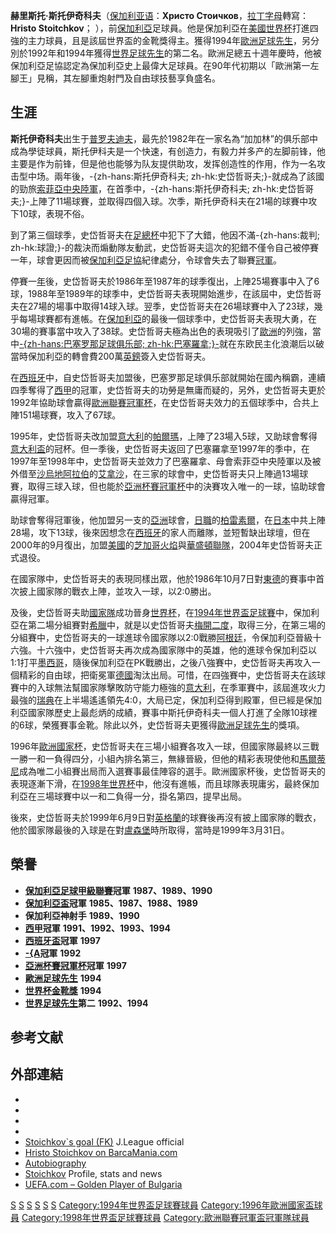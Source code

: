{{expand|time=2018-06-11T13:32:51+00:00}}
{{noteTA
|G1=football
|G2=laliga
|G3=uefa
|T=zh-hans:赫里斯托·斯托伊奇科夫;zh-hk:曉圖·史岱哲哥夫;zh-tw:赫里斯托·斯托伊奇科夫;
|1=zh-hans:斯托伊奇科夫;zh-hk:史岱哲哥夫;zh-tw:斯托伊奇科夫;
|2=zh-hans:利特克斯;zh-hk:列迪斯洛維治;zh-tw:利特克斯;
}}
{{Infobox football biography
| name           = 赫里斯托·斯托伊奇科夫<br />Hristo Stoichkov
| image          = Stoichkov in 2016.jpg
| fullname       = Hristo Stoichkov
| birth_date     = {{birth date and age|1966|2|8|df=y}}
| birth_place    = [[保加利亞人民共和國|保加利亞]][[普羅夫迪夫|普羅夫迪夫]]
| height         = {{height|meters=1.78}}
| nickname = 
| currentclub    =
| position = 前鋒
| youthyears1    = 1977–1981
| youthclubs1    = {{tsl|en|FC Maritsa Plovdiv||Maritsa Plovdiv}}
| years1 = 1982–1984 
| clubs1 = {{tsl|en|FC Hebros||Hebros Harmanli}}             
| caps1 = 32  
| goals1 = 14
| years2 = 1984–1990 
| clubs2 = [[索菲亞中央陸軍足球俱樂部|索菲亞中央陸軍]]             
| caps2 = 119 
| goals2 = 81
| years3 = 1990–1995 
| clubs3 = [[巴塞罗那足球俱乐部|巴塞罗那]]                
| caps3 = 149 
| goals3 = 77
| years4 = 1995–1996 
| clubs4 = [[帕爾瑪足球俱樂部|帕爾瑪]]                      
| caps4 = 23  
| goals4 = 5
| years5 = 1996–1998 
| clubs5 = [[巴塞罗那足球俱乐部|巴塞罗那]]                
| caps5 = 26  
| goals5 = 7
| years6 = 1998      
| clubs6 = [[索菲亞中央陸軍足球俱樂部|索菲亞中央陸軍]]             
| caps6 = 4   
| goals6 = 2
| years7 = 1998      
| clubs7 = [[艾納斯足球會|艾納斯]]                  
| caps7 = 2   
| goals7 = 1
| years8 = 1998–1999 
| clubs8 = [[柏雷素爾|柏雷素爾]]                        
| caps8 = 27  
| goals8 = 13
| years9 = 2000–2002 
| clubs9 = [[芝加哥火焰|芝加哥火焰]] 
| caps9 = 52
| goals9 = 17
| years10 = 2003     
| clubs10 = [[華盛頓聯隊|華盛頓聯隊]]                          
| caps10 = 21 
| goals10 = 5
| totalcaps      = 454
| totalgoals     = 223
| nationalyears1 = 1986–1999
| nationalteam1  = [[保加利亞國家足球隊|保加利亞]]
| nationalcaps1  = 83
| nationalgoals1 = 37<ref>[https://www.fifa.com/fifa-tournaments/players-coaches/people=58455/profile.html Stoichkov: A gifted bad boy]. FIFA.com</ref>
| manageryears1  = 2004–2007
| managerclubs1  = [[保加利亞國家足球隊|保加利亞]]
| manageryears2  = 2007
| managerclubs2  = [[維戈塞爾塔足球俱樂部|塞爾塔]]
| manageryears3  = 2009–2010
| managerclubs3  = [[辛當斯足球會|辛當斯]]
| manageryears4  = 2012–2013
| managerclubs4  = [[利特克斯足球俱乐部|利特克斯]]
| manageryears5  = 2013
| managerclubs5  = [[索菲亞中央陸軍足球俱樂部|索菲亞中央陸軍]]
}}
'''赫里斯托·斯托伊奇科夫'''（[[保加利亚语|保加利亚语]]：'''Христо Стоичков'''，[[拉丁字母|拉丁字母]]轉寫：'''Hristo Stoitchkov'''；{{bd|1966年|2月8日|catIdx=S}} ），前[[保加利亞|保加利亞]]足球員。他是保加利亞在[[1994年世界杯足球賽|美國世界杯]]打進四強的主力球員，且是該屆世界盃的金靴獎得主。獲得1994年[[歐洲足球先生|歐洲足球先生]]，另分別於1992年和1994年獲得[[世界足球先生|世界足球先生]]的第二名。歐洲足總五十週年慶時，他被保加利亞足協認定為保加利亞史上最偉大足球員。在90年代初期以「歐洲第一左腳王」見稱，其左腳重炮射門及自由球技藝享負盛名。

== 生涯 ==
'''斯托伊奇科夫'''出生于[[普罗夫迪夫|普罗夫迪夫]]，最先於1982年在一家名為“加加林”的俱乐部中成為學徒球員，斯托伊科夫是一个快速，有创造力，有毅力并多产的左脚前锋，他主要是作为前锋，但是他也能够为队友提供助攻，发挥创造性的作用，作为一名攻击型中场。兩年後，-{zh-hans:斯托伊奇科夫; zh-hk:史岱哲哥夫;}-就成為了該國的勁旅[[索菲亞中央陸軍|索菲亞中央陸軍]]，在首季中，-{zh-hans:斯托伊奇科夫; zh-hk:史岱哲哥夫;}-上陣了11場球賽，並取得四個入球。次季，斯托伊奇科夫在21場的球賽中攻下10球，表現不俗。

到了第三個球季，史岱哲哥夫在[[保加利亞足總杯|足總杯]]中犯下了大錯，他因不滿-{zh-hans:裁判; zh-hk:球證;}-的裁決而煽動隊友動武，史岱哲哥夫這次的犯錯不僅令自己被停賽一年，球會更因而被[[保加利亞足球協會|保加利亞足協]]紀律處分，令球會失去了聯賽[[冠軍|冠軍]]。

停賽一[[年|年]]後，史岱哲哥夫於1986年至1987年的球季復出，上陣25場賽事中入了6球，1988年至1989年的球季中，史岱哲哥夫表現開始進步，在該屆中，史岱哲哥夫在27場的場事中取得14球入球。翌季，史岱哲哥夫在26場球賽中入了23球，幾乎每場球賽都有進帳。在[[保加利亞|保加利亞]]的最後一個球季中，史岱哲哥夫表現大勇，在30場的賽事當中攻入了38球。史岱哲哥夫極為出色的表現吸引了[[歐洲|歐洲]]的列強，當中[[巴塞罗那足球俱乐部|-{zh-hans:巴塞罗那足球俱乐部; zh-hk:巴塞羅拿;}-]]就在东欧民主化浪潮后以破當時保加利亞的轉會費200萬[[英鎊|英鎊]]簽入史岱哲哥夫。

在[[西班牙|西班牙]]中，自史岱哲哥夫加盟後，巴塞罗那足球俱乐部就開始在國內稱霸，連續四季奪得了[[西甲|西甲]]的冠軍，史岱哲哥夫的功勞是無庸而疑的，另外，史岱哲哥夫更於1992年協助球會贏得[[歐洲聯賽冠軍杯|歐洲聯賽冠軍杯]]，在史岱哲哥夫效力的五個球季中，合共上陣151場球賽，攻入了67球。

1995年，史岱哲哥夫改加盟[[意大利|意大利]]的[[帕爾瑪足球俱樂部|帕爾瑪]]，上陣了23場入5球，又助球會奪得[[意大利盃|意大利盃]]的冠杯。但一季後，史岱哲哥夫返回了巴塞羅拿至1997年的季中，在1997年至1998年中，史岱哲哥夫並效力了巴塞羅拿、母會索菲亞中央陸軍以及被外借至[[沙烏地阿拉伯|沙烏地阿拉伯]]的[[艾拿沙足球會|艾拿沙]]，在三家的球會中，史岱哲哥夫只上陣過13場球賽，取得三球入球，但也能於[[亞洲杯賽冠軍杯|亞洲杯賽冠軍杯]]中的決賽攻入唯一的一球，協助球會贏得冠軍。

助球會奪得冠軍後，他加盟另一支的[[亞洲|亞洲]]球會，[[日本職業足球聯賽|日職]]的[[柏雷素爾|柏雷素爾]]，在[[日本|日本]]中共上陣28場，攻下13球，後來因想念在[[西班牙|西班牙]]的家人而離隊，並短暫缺出球壇，但在2000年的9月復出，加盟[[美國|美國]]的[[芝加哥火焰|芝加哥火焰]]與[[華盛頓聯隊|華盛頓聯隊]]，2004年史岱哲哥夫正式退役。

在國家隊中，史岱哲哥夫的表現同樣出眾，他於1986年10月7日對[[民主德國國家足球隊|東德]]的賽事中首次披上國家隊的戰衣上陣，並攻入一球，以2:0勝出。

及後，史岱哲哥夫助[[保加利亞國家足球隊|國家隊]]成功晉身[[世界杯|世界杯]]，在[[1994年世界盃足球賽|1994年世界盃足球賽]]中，保加利亞在第二場分組賽對[[希臘國家足球隊|希臘]]中，就是以史岱哲哥夫[[梅開二度|梅開二度]]，取得三分，在第三場的分組賽中，史岱哲哥夫的一球進球令國家隊以2:0戰勝[[阿根廷國家足球隊|阿根廷]]，令保加利亞晉級十六強。十六強中，史岱哲哥夫再次成為國家隊中的英雄，他的進球令保加利亞以1:1打平[[墨西哥國家足球隊|墨西哥]]，隨後保加利亞在PK戰勝出，之後八強賽中，史岱哲哥夫再攻入一個精彩的自由球，把衛冕軍[[德國國家足球隊|德國]]淘汰出局。可惜，在四強賽中，史岱哲哥夫在該球賽中的入球無法幫國家隊擊敗防守能力極強的[[意大利國家足球隊|意大利]]，在季軍賽中，該屆進攻火力最強的[[瑞典國家足球隊|瑞典]]在上半場遙遙領先4:0，大局已定，保加利亞得到殿軍，但已經是保加利亞國家隊歷史上最彪炳的成績，賽事中斯托伊奇科夫一個人打進了全隊10球裡的6球，榮獲賽事金靴。除此以外，史岱哲哥夫更獲得[[歐洲足球先生|歐洲足球先生]]的獎項。

1996年[[歐洲國家杯|歐洲國家杯]]，史岱哲哥夫在三場小組賽各攻入一球，但國家隊最終以三戰一勝一和一負得四分，小組內排名第三，無緣晉級，但他的精彩表現使他和[[保罗·马尔蒂尼|馬爾蒂尼]]成為唯二小組賽出局而入選賽事最佳陣容的選手。歐洲國家杯後，史岱哲哥夫的表現逐漸下滑，在[[1998年世界杯足球賽|1998年世界杯]]中，他沒有進帳，而且球隊表現庸劣，最終保加利亞在三場球賽中以一和二負得一分，掛名第四，提早出局。

後來，史岱哲哥夫於1999年6月9日對[[英格蘭國家足球隊|英格蘭]]的球賽後再沒有披上國家隊的戰衣，他於國家隊最後的入球是在對[[盧森堡國家足球隊|盧森堡]]時所取得，當時是1999年3月31日。

== 榮譽 ==
* '''[[保加利亞足球甲級聯賽|保加利亞足球甲級聯賽]]冠軍''' '''1987、1989、1990'''
* '''[[保加利亞盃|保加利亞盃]]冠軍''' '''1985、1987、1988、1989'''
* '''保加利亞神射手'''   '''1989、1990'''
* '''[[西甲|西甲]]冠軍'''       '''1991、1992、1993、1994 '''
* '''[[西班牙盃|西班牙盃]]冠軍'''   '''1997'''
* '''[[歐洲冠軍聯賽|-{A]]冠軍''' '''1992'''
* '''[[亞洲杯賽冠軍杯|亞洲杯賽冠軍杯]]冠軍''' '''1997'''
* '''[[歐洲足球先生|歐洲足球先生]]''' '''1994'''
* '''[[世界杯金靴獎|世界杯金靴獎]]''' '''1994'''
* '''[[世界足球先生|世界足球先生]]第二''' '''1992、1994'''

==参考文献==
<div class="references-small">
<references></references>
</div>

== 外部連結 ==
{{Commons category-inline|Hristo Stoichkov}}
*{{official website|http://www.cmgww.com/sports/stoitchkov/}}
*{{FIFA player}}
*{{NFT player}}
*{{J.League player}}
*[https://www.jleague.jp/video/detail/2707/ Stoichkov`s goal (FK)] {{Wayback|url=https://www.jleague.jp/video/detail/2707/ |date=20201203233134 }} J.League official
*[https://web.archive.org/web/20090127055029/http://www.barcamania.com/materials/50.html Hristo Stoichkov on BarcaMania.com]
*[https://web.archive.org/web/20080711190008/http://www.libroelocho.com/ Autobiography]
*[http://www.expertfootball.com/players/stoichkov/ Stoichkov] {{Wayback|url=http://www.expertfootball.com/players/stoichkov/ |date=20120830185254 }} Profile, stats and news
*[http://www.uefa.com/uefa/history/associationweeks/association=20/newsId=143204.html UEFA.com – Golden Player of Bulgaria] {{Wayback|url=http://www.uefa.com/uefa/history/associationweeks/association=20/newsId=143204.html |date=20090120190936 }}

{{金球獎得主}}
{{歐洲金靴獎}}
{{世界盃金靴獎}}
{{歐洲冠軍聯賽神射手}}
{{FIFA 100}}
{{DEFAULTSORT:Stoichkov, Hristo}}
[[Category:1966年出生|S]]
[[Category:保加利亞足球運動員|S]]
[[Category:巴塞隆拿球員|S]]
[[Category:柏雷素尔球员|S]]
[[Category:FIFA_100|S]]
[[Category:歐洲足球先生|S]]
[[Category:1994年世界盃足球賽球員|Category:1994年世界盃足球賽球員]]
[[Category:1996年歐洲國家盃球員|Category:1996年歐洲國家盃球員]]
[[Category:1998年世界盃足球賽球員|Category:1998年世界盃足球賽球員]]
[[Category:歐洲聯賽冠軍盃冠軍隊球員|Category:歐洲聯賽冠軍盃冠軍隊球員]]